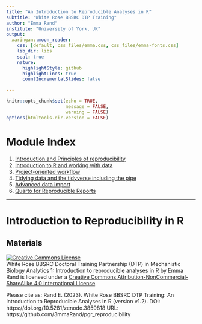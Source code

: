 ```yaml
---
title: "An Introduction to Reproducible Analyses in R"
subtitle: "White Rose BBSRC DTP Training"
author: "Emma Rand"
institute: "University of York, UK"
output:
  xaringan::moon_reader:
    css: [default, css_files/emma.css, css_files/emma-fonts.css]
    lib_dir: libs
    seal: true
    nature:
      highlightStyle: github
      highlightLines: true
      countIncrementalSlides: false

---
```

```r
knitr::opts_chunk$set(echo = TRUE, 
                      message = FALSE,	
                      warning = FALSE)
options(htmltools.dir.version = FALSE)
```

# Module Index


1. [Introduction and Principles of reproducibility](slides/01_intro_and_principles_of_repro.html)
2. [Introduction to R and working with data](slides/02_intro_to_r_and_working_with_data.html) 
3. [Project-oriented workflow](slides/03_rstudio_projects.html)  
4. [Tidying data and the tidyverse including the pipe](slides/04_tidying_data_and_the_tidyverse.html)
5. [Advanced data import](slides/05_advanced_data_import.html)  
6. [Quarto for Reproducible Reports](....)  
  
---
# Introduction to Reproducibility in R

## Materials
<a rel="license" href="http://creativecommons.org/licenses/by-nc-sa/4.0/"><img alt="Creative Commons License" style="border-width:0" src="https://i.creativecommons.org/l/by-nc-sa/4.0/88x31.png" /></a><br /><span xmlns:dct="http://purl.org/dc/terms/" property="dct:title">White Rose BBSRC Doctoral Training Partnership (DTP) in Mechanistic Biology Analytics 1: Introduction to reproducible analyses in R</span> by <span xmlns:cc="http://creativecommons.org/ns#" property="cc:attributionName">Emma Rand</span> is licensed under a <a rel="license" href="http://creativecommons.org/licenses/by-nc-sa/4.0/">Creative Commons Attribution-NonCommercial-ShareAlike 4.0 International License</a>.

Please cite as:
Rand E. (2023). White Rose BBSRC DTP Training: An Introduction to Reproducible Analyses in R (version v1.2). DOI: https://doi.org/10.5281/zenodo.3859818 URL: https://github.com/3mmaRand/pgr_reproducibility

